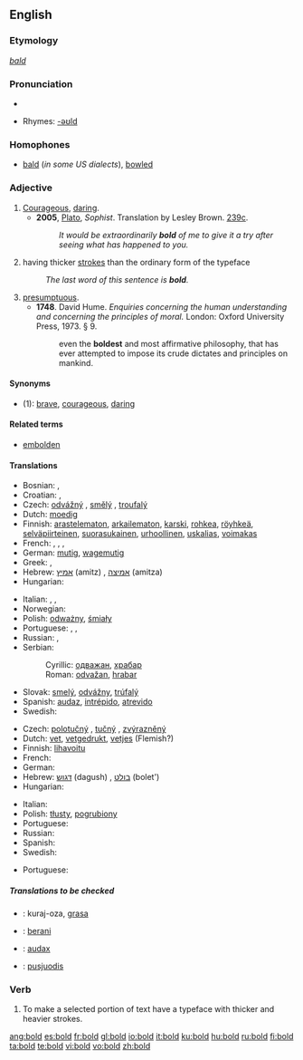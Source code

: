{{wikipedia|dab=bold (disambiguation)|bold}}
==English==

===Etymology===
{{OE.}} ''[[bald]]''

===Pronunciation===
*{{audio|en-us-bold.ogg|Audio (US)}}

*Rhymes: [[Rhymes:English:-əʊld|-əʊld]]

===Homophones===
*[[bald]] (''in some US dialects''), [[bowl]]ed

===Adjective===
{{wikipedia|bold|bold (typography)}}
{{en-adj|er}}

# [[courageous|Courageous]], [[daring]].
#* '''2005''', [[w:Plato|Plato]], ''Sophist''.  Translation by Lesley Brown. [[w:Stephanus pagination|239c]].
#*: ''It would be extraordinarily '''bold''' of me to give it a try after seeing what has happened to you.''
# {{context|of a typeface}} having thicker [[stroke]]s than the ordinary form of the typeface
#: ''The last word of this sentence is '''bold'''.''
# [[presumptuous]].
#* '''1748'''.  David Hume.  ''Enquiries concerning the human understanding and concerning the principles of moral.'' London: Oxford University Press, 1973.  § 9.
#*: even the '''boldest''' and most affirmative philosophy, that has ever attempted to impose its crude dictates and principles on mankind.

====Synonyms====
*(1): [[brave]], [[courageous]], [[daring]]

====Related terms====
*[[embolden]]

====Translations====
{{trans-top|Courageous, daring}}
* Bosnian: {{t-|bs|odvažan}}, {{t-|bs|hrabar}}
* Croatian: {{t-|hr|odvažan}}, {{t-|hr|hrabar}}
* Czech: [[odvážný]] {{m}}, [[smělý]] {{m}}, [[troufalý]] {{m}}
* Dutch: [[moedig]]
* Finnish: [[arastelematon]], [[arkailematon]], [[karski]], [[rohkea]], [[röyhkeä]], [[selväpiirteinen]], [[suorasukainen]], [[urhoollinen]], [[uskalias]], [[voimakas]]
* French: {{t+|fr|courageux}}, {{t+|fr|hardi}}, {{t+|fr|audacieux}}, {{t+|fr|effronté}}
* German: [[mutig]], [[wagemutig]]
* Greek: {{t+|el|τολμηρός|sc=Grek}}, {{t+|el|θαρραλέος|sc=Grek}}
* Hebrew: [[אמיץ]] (amitz) {{m}}, [[אמיצה]] (amitza) {{f}}
* Hungarian: {{t+|hu|bátor}}
{{trans-mid}}
* Italian: {{t-|it|sfrontato}}, {{t-|it|ardito}}, {{t+|it|audace}}
* Norwegian: {{t+|no|modig}}
* Polish: [[odważny]], [[śmiały]]
* Portuguese: {{t+|pt|corajoso}}, {{t+|pt|bravo}}, {{t+|pt|audacioso}}
* Russian: {{t+|ru|смелый|sc=Cyrl}}, {{t+|ru|храбрый|sc=Cyrl}}
* Serbian:
*: Cyrillic: [[одважан]], [[храбар]]
*: Roman: [[odvažan]], [[hrabar]]
* Slovak: [[smelý]], [[odvážny]], [[trúfalý]]
* Spanish: [[audaz]], [[intrépido]], [[atrevido]]
* Swedish: {{t+|sv|modig}}
{{trans-bottom}}

{{trans-top|having thicker strokes than the ordinary form of the typeface}}
* Czech: [[polotučný]] {{m}}, [[tučný]] {{m}}, [[zvýrazněný]] {{m}}
* Dutch: [[vet]], [[vetgedrukt]], [[vetjes]] (Flemish?)
* Finnish: [[lihavoitu]]
* French: {{t+|fr|gras}}
* German: {{t+|de|fett}}
* Hebrew: [[דגוש]] (dagush) {{m}}, [[בולט]] (bolet') {{m}}
* Hungarian: {{t+|hu|kövér}}
{{trans-mid}}
* Italian: {{t-|it|grassetto}}
* Polish: [[tłusty]], [[pogrubiony]]
* Portuguese: {{t-|pt|negrito}}
* Russian: {{t+|ru|жирный|sc=Cyrl}}
* Spanish: {{t+|es|negrita}}
* Swedish: {{t+|sv|fet}}
{{trans-bottom}}

{{trans-top|presumptuous}}
* Portuguese: {{t-|pt|presunçoso|m}}
{{trans-mid}}
{{trans-bottom}}

=====Translations to be checked=====
{{checktrans}}
{{top}}
*{{ttbc|Ido}}: kuraj-oza, [[grasa]]
*{{ttbc|Indonesian}}: [[:id:berani|berani]]
{{mid}}
*{{ttbc|Latin}}: [[audax]]
*{{ttbc|Lithuanian}}: [[pusjuodis]]
{{bottom}}

===Verb===
{{en-verb}}

# To make a selected portion of text have a typeface with thicker and heavier strokes.

[[ang:bold]]
[[es:bold]]
[[fr:bold]]
[[gl:bold]]
[[io:bold]]
[[it:bold]]
[[ku:bold]]
[[hu:bold]]
[[ru:bold]]
[[fi:bold]]
[[ta:bold]]
[[te:bold]]
[[vi:bold]]
[[vo:bold]]
[[zh:bold]]